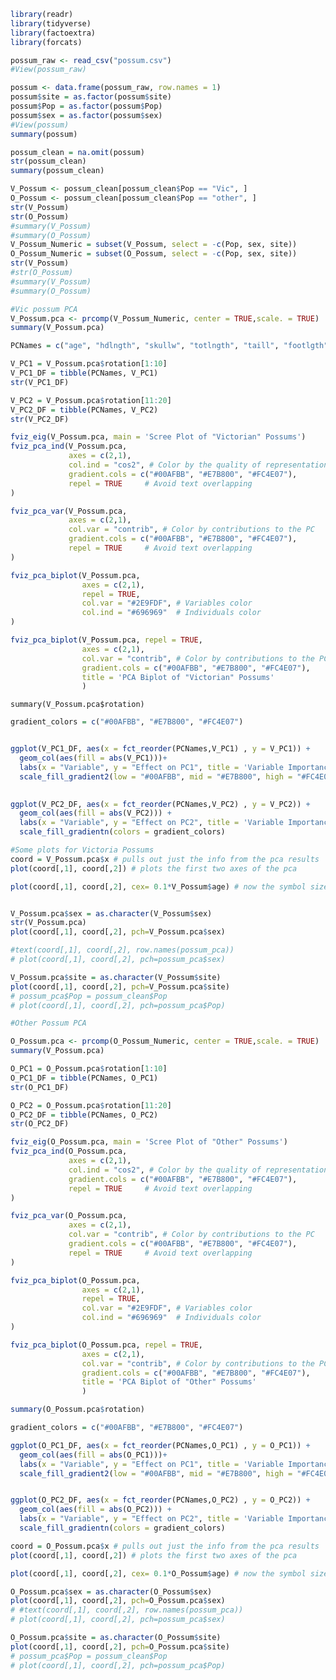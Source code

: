 
```r
library(readr)
library(tidyverse)
library(factoextra)
library(forcats)
```


```r
possum_raw <- read_csv("possum.csv")
#View(possum_raw)
```


```r

possum <- data.frame(possum_raw, row.names = 1)
possum$site = as.factor(possum$site)
possum$Pop = as.factor(possum$Pop)
possum$sex = as.factor(possum$sex)
#View(possum)
summary(possum)
```


```r
possum_clean = na.omit(possum)
str(possum_clean)
summary(possum_clean)

```


```r
V_Possum <- possum_clean[possum_clean$Pop == "Vic", ]
O_Possum <- possum_clean[possum_clean$Pop == "other", ]
str(V_Possum)
str(O_Possum)
#summary(V_Possum)
#summary(O_Possum)
V_Possum_Numeric = subset(V_Possum, select = -c(Pop, sex, site))
O_Possum_Numeric = subset(O_Possum, select = -c(Pop, sex, site))
str(V_Possum)
#str(O_Possum)
#summary(V_Possum)
#summary(O_Possum)
```




```r
#Vic possum PCA
V_Possum.pca <- prcomp(V_Possum_Numeric, center = TRUE,scale. = TRUE)
summary(V_Possum.pca)
```


```r
PCNames = c("age", "hdlngth", "skullw", "totlngth", "taill", "footlgth", "earconch", "eye", "chest", "belly")
```


```r
V_PC1 = V_Possum.pca$rotation[1:10]
V_PC1_DF = tibble(PCNames, V_PC1)
str(V_PC1_DF)

V_PC2 = V_Possum.pca$rotation[11:20]
V_PC2_DF = tibble(PCNames, V_PC2)
str(V_PC2_DF)
```



```r
fviz_eig(V_Possum.pca, main = 'Scree Plot of "Victorian" Possums')
fviz_pca_ind(V_Possum.pca,
             axes = c(2,1),
             col.ind = "cos2", # Color by the quality of representation
             gradient.cols = c("#00AFBB", "#E7B800", "#FC4E07"),
             repel = TRUE     # Avoid text overlapping
)

fviz_pca_var(V_Possum.pca,
             axes = c(2,1),
             col.var = "contrib", # Color by contributions to the PC
             gradient.cols = c("#00AFBB", "#E7B800", "#FC4E07"),
             repel = TRUE     # Avoid text overlapping
)

fviz_pca_biplot(V_Possum.pca,
                axes = c(2,1),
                repel = TRUE,
                col.var = "#2E9FDF", # Variables color
                col.ind = "#696969"  # Individuals color
)

fviz_pca_biplot(V_Possum.pca, repel = TRUE,
                axes = c(2,1),
                col.var = "contrib", # Color by contributions to the PC
                gradient.cols = c("#00AFBB", "#E7B800", "#FC4E07"),
                title = 'PCA Biplot of "Victorian" Possums'
                )

```

```{}
summary(V_Possum.pca$rotation)
```


```r
gradient_colors = c("#00AFBB", "#E7B800", "#FC4E07")


ggplot(V_PC1_DF, aes(x = fct_reorder(PCNames,V_PC1) , y = V_PC1)) + 
  geom_col(aes(fill = abs(V_PC1)))+
  labs(x = "Variable", y = "Effect on PC1", title = 'Variable Importance Bar Graph: "Victorian" Possum PC1', fill = "Contribution to PC1")+
  scale_fill_gradient2(low = "#00AFBB", mid = "#E7B800", high = "#FC4E07", midpoint = 0.3069)
  

ggplot(V_PC2_DF, aes(x = fct_reorder(PCNames,V_PC2) , y = V_PC2)) + 
  geom_col(aes(fill = abs(V_PC2))) +
  labs(x = "Variable", y = "Effect on PC2", title = 'Variable Importance Bar Graph: "Victorian" Possum PC2', fill = "Contribution to PC2")+
  scale_fill_gradientn(colors = gradient_colors)
```


```r
#Some plots for Victoria Possums
coord = V_Possum.pca$x # pulls out just the info from the pca results
plot(coord[,1], coord[,2]) # plots the first two axes of the pca

plot(coord[,1], coord[,2], cex= 0.1*V_Possum$age) # now the symbol size tells you age


V_Possum.pca$sex = as.character(V_Possum$sex)
str(V_Possum.pca)
plot(coord[,1], coord[,2], pch=V_Possum.pca$sex)

#text(coord[,1], coord[,2], row.names(possum_pca))
# plot(coord[,1], coord[,2], pch=possum_pca$sex)

V_Possum.pca$site = as.character(V_Possum$site)
plot(coord[,1], coord[,2], pch=V_Possum.pca$site)
# possum_pca$Pop = possum_clean$Pop
# plot(coord[,1], coord[,2], pch=possum_pca$Pop)
```







```r
#Other Possum PCA

O_Possum.pca <- prcomp(O_Possum_Numeric, center = TRUE,scale. = TRUE)
summary(V_Possum.pca)
```


```r
O_PC1 = O_Possum.pca$rotation[1:10]
O_PC1_DF = tibble(PCNames, O_PC1)
str(O_PC1_DF)

O_PC2 = O_Possum.pca$rotation[11:20]
O_PC2_DF = tibble(PCNames, O_PC2)
str(O_PC2_DF)
```


```r
fviz_eig(O_Possum.pca, main = 'Scree Plot of "Other" Possums')
fviz_pca_ind(O_Possum.pca,
             axes = c(2,1),
             col.ind = "cos2", # Color by the quality of representation
             gradient.cols = c("#00AFBB", "#E7B800", "#FC4E07"),
             repel = TRUE     # Avoid text overlapping
)

fviz_pca_var(O_Possum.pca,
             axes = c(2,1),
             col.var = "contrib", # Color by contributions to the PC
             gradient.cols = c("#00AFBB", "#E7B800", "#FC4E07"),
             repel = TRUE     # Avoid text overlapping
)

fviz_pca_biplot(O_Possum.pca,
                axes = c(2,1),
                repel = TRUE,
                col.var = "#2E9FDF", # Variables color
                col.ind = "#696969"  # Individuals color
)

fviz_pca_biplot(O_Possum.pca, repel = TRUE,
                axes = c(2,1),
                col.var = "contrib", # Color by contributions to the PC
                gradient.cols = c("#00AFBB", "#E7B800", "#FC4E07"),
                title = 'PCA Biplot of "Other" Possums'
                )

```


```r
summary(O_Possum.pca$rotation)
```

```r
gradient_colors = c("#00AFBB", "#E7B800", "#FC4E07")

ggplot(O_PC1_DF, aes(x = fct_reorder(PCNames,O_PC1) , y = O_PC1)) + 
  geom_col(aes(fill = abs(O_PC1)))+
  labs(x = "Variable", y = "Effect on PC1", title = 'Variable Importance Bar Graph: "Other" Possum PC1', fill = "Contribution to PC1")+
  scale_fill_gradient2(low = "#00AFBB", mid = "#E7B800", high = "#FC4E07", midpoint = 0.29624)


ggplot(O_PC2_DF, aes(x = fct_reorder(PCNames,O_PC2) , y = O_PC2)) + 
  geom_col(aes(fill = abs(O_PC2))) +
  labs(x = "Variable", y = "Effect on PC2", title = 'Variable Importance Bar Graph: "Other" Possum PC2', fill = "Contribution to PC2")+
  scale_fill_gradientn(colors = gradient_colors)

```



```r
coord = O_Possum.pca$x # pulls out just the info from the pca results
plot(coord[,1], coord[,2]) # plots the first two axes of the pca

plot(coord[,1], coord[,2], cex= 0.1*O_Possum$age) # now the symbol size tells you age

O_Possum.pca$sex = as.character(O_Possum$sex)
plot(coord[,1], coord[,2], pch=O_Possum.pca$sex)
# #text(coord[,1], coord[,2], row.names(possum_pca))
# plot(coord[,1], coord[,2], pch=possum_pca$sex)

O_Possum.pca$site = as.character(O_Possum$site)
plot(coord[,1], coord[,2], pch=O_Possum.pca$site)
# possum_pca$Pop = possum_clean$Pop
# plot(coord[,1], coord[,2], pch=possum_pca$Pop)
```



